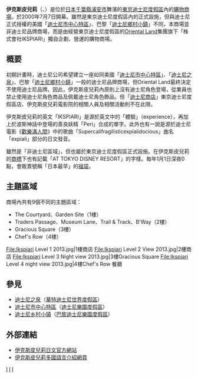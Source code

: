 {{noteTA
|G1=Disney
}}

{{Infobox amusement park
| name            = 伊克斯皮兒莉<br>イクスピアリ
| image           = [[File:Ikspiari.svg|230px]]<br>[[File:Gate_of_the_Ikspiari.jpg|250px]]
| caption         = 伊克斯皮兒莉的入口
| resort          = [[東京迪士尼度假區|東京迪士尼度假區]]
| location        = [[日本|日本]]
| location2       = [[千葉縣|千葉縣]]
| location3       = [[浦安市|浦安市]]舞濱
| coordinates     = {{Coord|35|38|02|N|139|53|11|E|region:JP_type:landmark_source:frwiki|display=it}}
| theme           =  購物娛樂複合設施
| homepage        = {{Official website|http://www.ikspiari.com/}}
| owner           = [[Oriental_Land|Oriental Land]]
| operator        = 株式會社IKSPIARI
| opening_date    = 2000年7月7日
| season          = 全年開放
}}
{{TDR}}

'''伊克斯皮兒莉'''（{{lang-ja|イクスピアリ}}、{{lang-en|Ikspiari}}）是位於[[日本|日本]][[千葉縣|千葉縣]][[浦安市|浦安市]]舞濱的[[東京迪士尼度假區|東京迪士尼度假區]]內的[[購物商場|購物商場]]。於2000年7月7日開幕。雖然是東京迪士尼度假區內的正式設施，但與迪士尼正式授權的美國「[[迪士尼市中心特區|迪士尼市中心特區]]」、巴黎「[[迪士尼鄉村小鎮|迪士尼鄉村小鎮]]」不同，本商場並非迪士尼品牌商場，而是由經營東京迪士尼度假區的[[Oriental_Land|Oriental Land]]集團旗下「株式會社IKSPIARI」獨自企劃、營運的購物商場。

== 概要 ==
初期計畫時，迪士尼公司希望建立一座如同美國「[[迪士尼市中心特區|迪士尼市中心特區]]」、「[[迪士尼之泉|迪士尼之泉]]」、巴黎「[[迪士尼鄉村小鎮|迪士尼鄉村小鎮]]」一般的迪士尼品牌商場，但Oriental Land最終決定不使用迪士尼品牌。因此，伊克斯皮兒莉內原則上沒有迪士尼角色登場，從業員也禁止使用迪士尼角色商品及佩戴迪士尼角色飾品。但「[[迪士尼商店|迪士尼商店]]」東京迪士尼度假區店、伊克斯皮兒莉電影院的相關人員及相關活動則不在此限。

伊克斯皮兒莉的英文「IKSPIARI」是源於英文中的「體驗」（experience），再加上於波斯神話中登場的善良妖精「Peri」合成的單字。此外也有一說是源於迪士尼電影《[[歡樂滿人間|歡樂滿人間]]》中的歌曲「Supercalifragilisticexpialidocious」曲名「expiali」部分的日文發音{{來源請求}}。

雖然是「非迪士尼區域」，但也屬於東京迪士尼度假區正式設施。在伊克斯皮兒莉的[[商標|商標]]下也有記載「AT TOKYO DISNEY RESORT」的字樣。毎年1月1日深夜0點，會販賣號稱「日本最早」的[[福袋|福袋]]。

== 主題區域 ==
商場內共有9個不同的主題區域：
* The Courtyard、Garden Site（1樓）
* Traders Passage、Museum Lane、Trail & Track、B'Way（2樓）
* Gracious Square（3樓）
* Chef's Row（4樓）

<gallery>
File:Ikspiari Level 1 2013.jpg|1樓商店
File:Ikspiari Level 2 View 2013.jpg|2樓商店
File:Ikspiari Level 3 Night view 2013.jpg|3樓Gracious Square
File:Ikspiari Level 4 night view 2013.jpg|4樓Chef's Row 餐廳
</gallery>

== 參見 ==
* [[迪士尼之泉|迪士尼之泉]]（[[華特迪士尼世界度假區|華特迪士尼世界度假區]]）
* [[迪士尼市中心特區|迪士尼市中心特區]]（[[迪士尼樂園度假區|迪士尼樂園度假區]]）
* [[迪士尼乡村小镇|迪士尼乡村小镇]]（[[巴黎迪士尼樂園度假區|巴黎迪士尼樂園度假區]]）

== 外部連結 ==
{{迪士尼主題}}
{{commonscategory|Ikspiari|伊克斯皮兒莉}}
* [http://www.ikspiari.com/ 伊克斯皮兒莉日文官方網站] {{Wayback|url=http://www.ikspiari.com/ |date=20210215180425 }}
* [http://www.ikspiari.com/yokoso-iks/ 伊克斯皮兒莉多國語言介紹網頁] {{Wayback|url=http://www.ikspiari.com/yokoso-iks/ |date=20200927012821 }}

{{東京迪士尼度假區}}
{{迪士尼度假區及主題公園}}

[[Category:東京迪士尼度假區|I]]
[[Category:關東地方商場|I]]
[[Category:2000年完工建築物|I]]